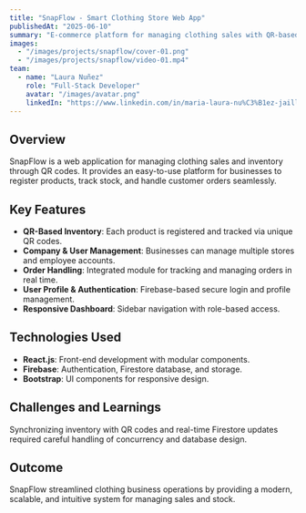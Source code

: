 ```yaml
---
title: "SnapFlow - Smart Clothing Store Web App"
publishedAt: "2025-06-10"
summary: "E-commerce platform for managing clothing sales with QR-based product tracking, built with Firebase."
images:
  - "/images/projects/snapflow/cover-01.png"
  - "/images/projects/snapflow/video-01.mp4"
team:
  - name: "Laura Nuñez"
    role: "Full-Stack Developer"
    avatar: "/images/avatar.png"
    linkedIn: "https://www.linkedin.com/in/maria-laura-nu%C3%B1ez-jaillita-8a3b87311/"
---
```


## Overview

SnapFlow is a web application for managing clothing sales and inventory through QR codes. It provides an easy-to-use platform for businesses to register products, track stock, and handle customer orders seamlessly.

## Key Features

- **QR-Based Inventory**: Each product is registered and tracked via unique QR codes.  
- **Company & User Management**: Businesses can manage multiple stores and employee accounts.  
- **Order Handling**: Integrated module for tracking and managing orders in real time.  
- **User Profile & Authentication**: Firebase-based secure login and profile management.  
- **Responsive Dashboard**: Sidebar navigation with role-based access.  

## Technologies Used

- **React.js**: Front-end development with modular components.  
- **Firebase**: Authentication, Firestore database, and storage.  
- **Bootstrap**: UI components for responsive design.  

## Challenges and Learnings

Synchronizing inventory with QR codes and real-time Firestore updates required careful handling of concurrency and database design.

## Outcome

SnapFlow streamlined clothing business operations by providing a modern, scalable, and intuitive system for managing sales and stock.
